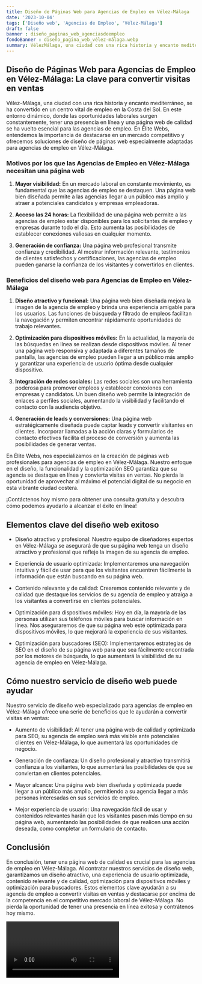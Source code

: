 ```yaml
---
title: Diseño de Páginas Web para Agencias de Empleo en Vélez-Málaga
date: '2023-10-04'
tags: ['Diseño web', 'Agencias de Empleo', 'Vélez-Málaga']
draft: false
banner : diseño_paginas_web_agenciasdeempleo
fondoBanner : diseño_pagina_web_vélez-málaga.webp
summary: VélezMálaga, una ciudad con una rica historia y encanto mediterráneo, se ha convertido en un centro vital de empleo en la Costa del Sol. En este entorno dinámico, donde las oportunidades laborales surgen constantemente, tener una presencia en línea y una página web de calidad se ha vuelto esencial para las agencias de empleo. En Élite Webs, entendemos la importancia de destacarse en un mercado competitivo y ofrecemos soluciones de diseño de páginas web especialmente adaptadas para agencias de empleo en VélezMálaga.
---
```


## Diseño de Páginas Web para Agencias de Empleo en Vélez-Málaga: La clave para convertir visitas en ventas

Vélez-Málaga, una ciudad con una rica historia y encanto mediterráneo, se ha convertido en un centro vital de empleo en la Costa del Sol. En este entorno dinámico, donde las oportunidades laborales surgen constantemente, tener una presencia en línea y una página web de calidad se ha vuelto esencial para las agencias de empleo. En Élite Webs, entendemos la importancia de destacarse en un mercado competitivo y ofrecemos soluciones de diseño de páginas web especialmente adaptadas para agencias de empleo en Vélez-Málaga.

### Motivos por los que las Agencias de Empleo en Vélez-Málaga necesitan una página web

1. **Mayor visibilidad:** En un mercado laboral en constante movimiento, es fundamental que las agencias de empleo se destaquen. Una página web bien diseñada permite a las agencias llegar a un público más amplio y atraer a potenciales candidatos y empresas empleadoras.

2. **Acceso las 24 horas:** La flexibilidad de una página web permite a las agencias de empleo estar disponibles para los solicitantes de empleo y empresas durante todo el día. Esto aumenta las posibilidades de establecer conexiones valiosas en cualquier momento.

3. **Generación de confianza:** Una página web profesional transmite confianza y credibilidad. Al mostrar información relevante, testimonios de clientes satisfechos y certificaciones, las agencias de empleo pueden ganarse la confianza de los visitantes y convertirlos en clientes.

### Beneficios del diseño web para Agencias de Empleo en Vélez-Málaga

1. **Diseño atractivo y funcional:** Una página web bien diseñada mejora la imagen de la agencia de empleo y brinda una experiencia amigable para los usuarios. Las funciones de búsqueda y filtrado de empleos facilitan la navegación y permiten encontrar rápidamente oportunidades de trabajo relevantes.

2. **Optimización para dispositivos móviles:** En la actualidad, la mayoría de las búsquedas en línea se realizan desde dispositivos móviles. Al tener una página web responsiva y adaptada a diferentes tamaños de pantalla, las agencias de empleo pueden llegar a un público más amplio y garantizar una experiencia de usuario óptima desde cualquier dispositivo.

3. **Integración de redes sociales:** Las redes sociales son una herramienta poderosa para promover empleos y establecer conexiones con empresas y candidatos. Un buen diseño web permite la integración de enlaces a perfiles sociales, aumentando la visibilidad y facilitando el contacto con la audiencia objetivo.

4. **Generación de leads y conversiones:** Una página web estratégicamente diseñada puede captar leads y convertir visitantes en clientes. Incorporar llamadas a la acción claras y formularios de contacto efectivos facilita el proceso de conversión y aumenta las posibilidades de generar ventas.

En Élite Webs, nos especializamos en la creación de páginas web profesionales para agencias de empleo en Vélez-Málaga. Nuestro enfoque en el diseño, la funcionalidad y la optimización SEO garantiza que su agencia se destaque en línea y convierta visitas en ventas. No pierda la oportunidad de aprovechar al máximo el potencial digital de su negocio en esta vibrante ciudad costera.

¡Contáctenos hoy mismo para obtener una consulta gratuita y descubra cómo podemos ayudarlo a alcanzar el éxito en línea!

<GifSeo />

<Cta />

## Elementos clave del diseño web exitoso

- Diseño atractivo y profesional: Nuestro equipo de diseñadores expertos en Vélez-Málaga se asegurará de que su página web tenga un diseño atractivo y profesional que refleje la imagen de su agencia de empleo.

- Experiencia de usuario optimizada: Implementaremos una navegación intuitiva y fácil de usar para que los visitantes encuentren fácilmente la información que están buscando en su página web.

- Contenido relevante y de calidad: Crearemos contenido relevante y de calidad que destaque los servicios de su agencia de empleo y atraiga a los visitantes a convertirse en clientes potenciales.

- Optimización para dispositivos móviles: Hoy en día, la mayoría de las personas utilizan sus teléfonos móviles para buscar información en línea. Nos aseguraremos de que su página web esté optimizada para dispositivos móviles, lo que mejorará la experiencia de sus visitantes.

- Optimización para buscadores (SEO): Implementaremos estrategias de SEO en el diseño de su página web para que sea fácilmente encontrada por los motores de búsqueda, lo que aumentará la visibilidad de su agencia de empleo en Vélez-Málaga.

## Cómo nuestro servicio de diseño web puede ayudar

Nuestro servicio de diseño web especializado para agencias de empleo en Vélez-Málaga ofrece una serie de beneficios que le ayudarán a convertir visitas en ventas:

- Aumento de visibilidad: Al tener una página web de calidad y optimizada para SEO, su agencia de empleo será más visible ante potenciales clientes en Vélez-Málaga, lo que aumentará las oportunidades de negocio.

- Generación de confianza: Un diseño profesional y atractivo transmitirá confianza a los visitantes, lo que aumentará las posibilidades de que se conviertan en clientes potenciales.

- Mayor alcance: Una página web bien diseñada y optimizada puede llegar a un público más amplio, permitiendo a su agencia llegar a más personas interesadas en sus servicios de empleo.

- Mejor experiencia de usuario: Una navegación fácil de usar y contenidos relevantes harán que los visitantes pasen más tiempo en su página web, aumentando las posibilidades de que realicen una acción deseada, como completar un formulario de contacto.

## Conclusión

En conclusión, tener una página web de calidad es crucial para las agencias de empleo en Vélez-Málaga. Al contratar nuestros servicios de diseño web, garantizamos un diseño atractivo, una experiencia de usuario optimizada, contenido relevante y de calidad, optimización para dispositivos móviles y optimización para buscadores. Estos elementos clave ayudarán a su agencia de empleo a convertir visitas en ventas y destacarse por encima de la competencia en el competitivo mercado laboral de Vélez-Málaga. No pierda la oportunidad de tener una presencia en línea exitosa y contrátenos hoy mismo.

<Video />

<CtaBot job='Agencias de Empleo' city='Vélez-Málaga'/>

<Gmaps query='Vélez-Málaga+españa+maps' />